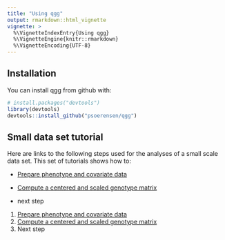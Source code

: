 ```yaml
---
title: "Using qgg"
output: rmarkdown::html_vignette
vignette: >
  %\VignetteIndexEntry{Using qgg}
  %\VignetteEngine{knitr::rmarkdown}
  %\VignetteEncoding{UTF-8}
---
```



## Installation

You can install qgg from github with:

```r
# install.packages("devtools")
library(devtools)
devtools::install_github("psoerensen/qgg")
```


## Small data set tutorial

Here are links to the following steps used for the analyses of a small scale data set. This set of tutorials shows how to:  

* [Prepare phenotype and covariate data](http://psoerensen.github.io/qgg/articles/Prepare_Phenotype_Data_Starvation.html)  
  
* [Compute a centered and scaled genotype matrix](http://psoerensen.github.io/qgg/articles/Compute_W.html)  
  
* next step

1. [Prepare phenotype and covariate data](http://psoerensen.github.io/qgg/articles/Prepare_Phenotype_Data_Starvation.html)  
2. [Compute a centered and scaled genotype matrix](http://psoerensen.github.io/qgg/articles/Compute_W.html)  
3. Next step
  
